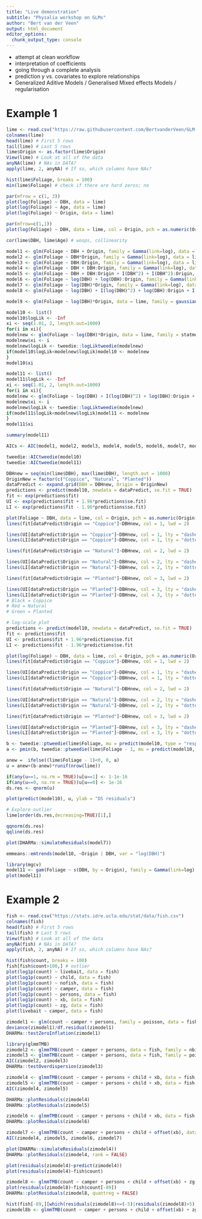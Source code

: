 ```yaml
---
title: "Live demonstration"
subtitle: "Physalia workshop on GLMs"
author: "Bert van der Veen"
output: html_document
editor_options: 
  chunk_output_type: console
---
```


- attempt at clean workflow
- interpretation of coefficients
- going through a complete analysis
- prediction y vs. covariates to explore relationships
- Generalized Aditive Models / Generalised Mixed effects Models / regularisation


# Example 1

```r
lime <- read.csv("https://raw.githubusercontent.com/BertvanderVeen/GLM-workshop/refs/heads/main/data/lime.csv")
colnames(lime)
head(lime) # First 5 rows
tail(lime) # Last 5 rows
lime$Origin <- as.factor(lime$Origin)
View(lime) # Look at all of the data
anyNA(lime) # NAs in DATA?
apply(lime, 2, anyNA) # If so, which columns have NAs?
```


```r
hist(lime$Foliage, breaks = 100)
min(lime$Foliage) # check if there are hard zeros; no

par(mfrow = c(1, 3))
plot(log(Foliage) ~ DBH, data = lime)
plot(log(Foliage) ~ Age, data = lime)
plot(log(Foliage) ~ Origin, data = lime)

par(mfrow=c(1,1))
plot(log(Foliage) ~ DBH, data = lime, col = Origin, pch = as.numeric(Origin))

cor(lime$DBH, lime$Age) # woops, collinearity
```

```r
model1 <- glm(Foliage ~ DBH + Origin, family = Gamma(link=log), data = lime)
model2 <- glm(Foliage ~ DBH*Origin, family = Gamma(link=log), data = lime)
model3 <- glm(Foliage ~ DBH:Origin, family = Gamma(link=log), data = lime)
model4 <- glm(Foliage ~ DBH + DBH:Origin, family = Gamma(link=log), data = lime)
model5 <- glm(Foliage ~ DBH + DBH:Origin + I(DBH^2) + I(DBH^2):Origin, family = Gamma(link=log), data = lime)
model6 <- glm(Foliage ~ log(DBH) + log(DBH):Origin, family = Gamma(link=log), data = lime)
model7 <- glm(Foliage ~ log(DBH)*Origin, family = Gamma(link=log), data = lime)
model8 <- glm(Foliage ~ log(DBH) + I(log(DBH)^2) + log(DBH):Origin + I(log(DBH)^2):Origin, family = Gamma(link=log), data = lime)

model9 <- glm(Foliage ~ log(DBH)*Origin, data = lime, family = gaussian(link = log))

model10 <- list()
model10$logLik <- -Inf
xi <- seq(1.01, 2, length.out=1000)
for(i in xi){
modelnew <- glm(Foliage ~ log(DBH)*Origin, data = lime, family = statmod::tweedie(var.power = i, link.power = 0))
modelnew$xi <- i
modelnew$logLik <- tweedie::logLiktweedie(modelnew)
if(model10$logLik<modelnew$logLik)model10 <- modelnew
}
model10$xi

model11 <- list()
model11$logLik <- -Inf
xi <- seq(1.01, 2, length.out=1000)
for(i in xi){
modelnew <- glm(Foliage ~ log(DBH) + I(log(DBH)^2) + log(DBH):Origin + I(log(DBH)^2):Origin, data = lime, family = statmod::tweedie(var.power = i, link.power = 0))
modelnew$xi <- i
modelnew$logLik <- tweedie::logLiktweedie(modelnew)
if(model11$logLik<modelnew$logLik)model11 <- modelnew
}
model11$xi

summary(model11)

AICs <- AIC(model1, model2, model3, model4, model5, model6, model7, model8, model9)

tweedie::AICtweedie(model10)
tweedie::AICtweedie(model11)
```

```r
DBHnew = seq(min(lime$DBH), max(lime$DBH), length.out = 1000)
OriginNew = factor(c("Coppice", "Natural", "Planted"))
dataPredict <- expand.grid(DBH = DBHnew, Origin = OriginNew)
predictions <- predict(model10, newdata = dataPredict, se.fit = TRUE)
fit <- exp(predictions$fit)
UI <- exp(predictions$fit + 1.96*predictions$se.fit)
LI <- exp(predictions$fit - 1.96*predictions$se.fit)

plot(Foliage ~ DBH, data = lime, col = Origin, pch = as.numeric(Origin))
lines(fit[dataPredict$Origin == "Coppice"]~DBHnew, col = 1, lwd = 2)

lines(UI[dataPredict$Origin == "Coppice"]~DBHnew, col = 1, lty = "dashed")
lines(LI[dataPredict$Origin == "Coppice"]~DBHnew, col = 1, lty = "dotted")

lines(fit[dataPredict$Origin == "Natural"]~DBHnew, col = 2, lwd = 2)

lines(UI[dataPredict$Origin == "Natural"]~DBHnew, col = 2, lty = "dashed")
lines(LI[dataPredict$Origin == "Natural"]~DBHnew, col = 2, lty = "dotted")

lines(fit[dataPredict$Origin == "Planted"]~DBHnew, col = 3, lwd = 2)

lines(UI[dataPredict$Origin == "Planted"]~DBHnew, col = 3, lty = "dashed")
lines(LI[dataPredict$Origin == "Planted"]~DBHnew, col = 3, lty = "dotted")
# Black = Coppice
# Red = Natural
# Green = Planted

# log-scale plot
predictions <- predict(model10, newdata = dataPredict, se.fit = TRUE)
fit <- predictions$fit
UI <- predictions$fit + 1.96*predictions$se.fit
LI <- predictions$fit - 1.96*predictions$se.fit

plot(log(Foliage) ~ DBH, data = lime, col = Origin, pch = as.numeric(Origin))
lines(fit[dataPredict$Origin == "Coppice"]~DBHnew, col = 1, lwd = 2)

lines(UI[dataPredict$Origin == "Coppice"]~DBHnew, col = 1, lty = "dashed")
lines(LI[dataPredict$Origin == "Coppice"]~DBHnew, col = 1, lty = "dotted")

lines(fit[dataPredict$Origin == "Natural"]~DBHnew, col = 2, lwd = 2)

lines(UI[dataPredict$Origin == "Natural"]~DBHnew, col = 2, lty = "dashed")
lines(LI[dataPredict$Origin == "Natural"]~DBHnew, col = 2, lty = "dotted")

lines(fit[dataPredict$Origin == "Planted"]~DBHnew, col = 3, lwd = 2)

lines(UI[dataPredict$Origin == "Planted"]~DBHnew, col = 3, lty = "dashed")
lines(LI[dataPredict$Origin == "Planted"]~DBHnew, col = 3, lty = "dotted")
```

```r
b <- tweedie::ptweedie(lime$Foliage, mu = predict(model10, type = "response"), phi = summary(model10)$dispersion, xi = model10$xi)
a <- pmin(b, tweedie::ptweedie(lime$Foliage - 1, mu = predict(model10, type = "response"), phi = summary(model10)$dispersion, xi = model10$xi))

anew =  ifelse((lime$Foliage - 1)<0, 0, a)
u = anew+(b-anew)*runif(nrow(lime))

if(any(u==1, na.rm = TRUE))u[u==1] <- 1-1e-16
if(any(u==0, na.rm = TRUE))u[u==0] <- 1e-16
ds.res <- qnorm(u)

plot(predict(model10), u, ylab = "DS residuals")

# Explore outlier
lime[order(ds.res,decreasing=TRUE)[1],]

qqnorm(ds.res)
qqline(ds.res)

plot(DHARMa::simulateResiduals(model7))
```

```r
emmeans::emtrends(model10, ~Origin | DBH, var = "log(DBH)")
```

```r
library(mgcv)
model11 <- gam(Foliage ~ s(DBH, by = Origin), family = Gamma(link=log), data = lime)
plot(model11)
```

# Example 2

```r
fish <- read.csv("https://stats.idre.ucla.edu/stat/data/fish.csv")
colnames(fish)
head(fish) # First 5 rows
tail(fish) # Last 5 rows
View(fish) # Look at all of the data
anyNA(fish) # NAs in DATA?
apply(fish, 2, anyNA) # If so, which columns have NAs?
```

```r
hist(fish$count, breaks = 100)
fish[fish$count>100,] # outlier
plot(log1p(count) ~ livebait, data = fish)
plot(log1p(count) ~ child, data = fish)
plot(log1p(count) ~ nofish, data = fish)
plot(log1p(count) ~ camper, data = fish)
plot(log1p(count) ~ persons, data = fish)
plot(log1p(count) ~ xb, data = fish)
plot(log1p(count) ~ zg, data = fish)
plot(livebait ~ camper, data = fish)
```

```r
zimodel1 <- glm(count ~ camper + persons, family = poisson, data = fish)
deviance(zimodel1)/df.residual(zimodel1)
DHARMa::testZeroInflation(zimodel1)

library(glmmTMB)
zimodel2 <- glmmTMB(count ~ camper + persons, data = fish, family = nbinom2)
zimodel3 <- glmmTMB(count ~ camper + persons, data = fish, family = poisson, ziformula = ~1)
AIC(zimodel2, zimodel3)
DHARMa::testOverdispersion(zimodel3)

zimodel4 <- glmmTMB(count ~ camper + persons + child + xb, data = fish, family = nbinom2)
zimodel5 <- glmmTMB(count ~ camper + persons + child + xb, data = fish, family = poisson, ziformula = ~1)
AIC(zimodel4, zimodel5)

DHARMa::plotResiduals(zimodel4)
DHARMa::plotResiduals(zimodel5)

zimodel6 <- glmmTMB(count ~ camper + persons + child + xb, data = fish, family = nbinom2, ziformula = ~1)
DHARMa::plotResiduals(zimodel6)

zimodel7 <- glmmTMB(count ~ camper + persons + child + offset(xb), data = fish, family = nbinom2)
AIC(zimodel4, zimodel5, zimodel6, zimodel7)

plot(DHARMa::simulateResiduals(zimodel4))
DHARMa::plotResiduals(zimodel4, rank = FALSE)

plot(residuals(zimodel4)~predict(zimodel4))
plot(residuals(zimodel4)~fish$count)

zimodel8 <- glmmTMB(count ~ camper + persons + child + offset(xb) + zg, data = fish[-89,], family = nbinom2, ziformula = ~1)
plot(residuals(zimodel8)~fish$count[-89])
DHARMa::plotResiduals(zimodel8, quantreg = FALSE)

hist(fish[-89,][which(residuals(zimodel8)<=(-5)|residuals(zimodel8)>5),"count"])
zimodel8b <- glmmTMB(count ~ camper + persons + child + offset(xb) + zg, data = fish[-89,][-which(residuals(zimodel8)<=(-5)|residuals(zimodel8)>5), ], family = nbinom2, ziformula = ~1)
```


